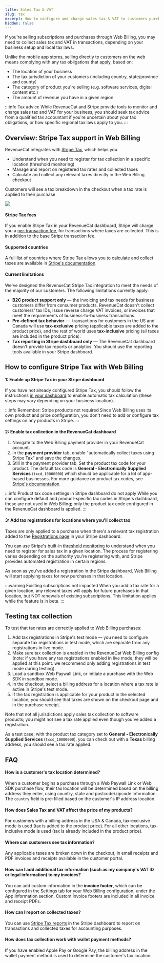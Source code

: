```yaml
---
title: Sales Tax & VAT
slug: tax
excerpt: How to configure and charge sales tax & VAT to customers purchasing through Web Billing
hidden: false
---
```


If you're selling subscriptions and purchases through Web Billing, you may need to collect sales tax and VAT in transactions, depending on your business setup and local tax laws.

Unlike the mobile app stores, selling directly to customers on the web means complying with any tax obligations that apply, based on:

- The location of your business
- The tax jurisdiction of your customers (including country, state/province and county)
- The category of product you're selling (e.g. software services, digital content etc.)
- The amount of revenue you have in a given region

:::info Tax advice
While RevenueCat and Stripe provide tools to monitor and charge sales tax and VAT for your business, you should seek tax advice from a qualified tax accountant if you're uncertain about your tax obligations, or how specific regional tax laws apply to you.
:::

## Overview: Stripe Tax support in Web Billing

RevenueCat integrates with [Stripe Tax](https://stripe.com/tax), which helps you:

- Understand when you need to register for tax collection in a specific location (threshold monitoring)
- Manage and report on registered tax rates and collected taxes
- Calculate and collect any relevant taxes directly in the Web Billing checkout

Customers will see a tax breakdown in the checkout when a tax rate is applied to their purchase:

![](/images/web-billing/tax-inclusive-checkout.png)

#### Stripe Tax fees

If you enable Stripe Tax in your RevenueCat dashboard, Stripe will charge you a [per-transaction fee](https://stripe.com/tax/pricing), for transactions where taxes are collected. This is in addition to the base Stripe transaction fee.

#### Supported countries

A full list of countries where Stripe Tax allows you to calculate and collect taxes are available in [Stripe's documentation](https://docs.stripe.com/tax/supported-countries?locale=en-GB#supported-countries).

#### Current limitations

We've designed the RevenueCat Stripe Tax integration to meet the needs of the majority of our customers. The following limitations currently apply:

- **B2C product support only** — the invoicing and tax needs for business customers differ from consumer products. RevenueCat doesn't collect customers' tax IDs, issue reverse charge VAT invoices, or invoices that meet the requirements of business-to-business transactions.
- **Pre-defined tax behavior** —  transactions for customers in the US and Canada will use **tax-exclusive** pricing (applicable taxes are added to the product price), and the rest of world uses **tax-inclusive** pricing (all taxes are included in the product price).
- **Tax reporting in Stripe dashboard only** — The RevenueCat dashboard doesn't provide tax reports or analytics. You should use the reporting tools available in your Stripe dashboard.

## How to configure Stripe Tax with Web Billing

#### 1: Enable up Stripe Tax in your Stripe dashboard

If you have not already configured Stripe Tax, you should follow the instructions [in your dashboard](https://dashboard.stripe.com/tax/overview) to enable automatic tax calculation (these steps may vary depending on your business location).

:::info Remember: Stripe products not required
Since Web Billing uses its own product and price configuration, you don't need to add or configure tax settings on any products in Stripe.
:::

#### 2: Enable tax collection in the RevenueCat dashboard

1. Navigate to the Web Billing payment provider in your RevenueCat account.
1. In the **payment provider** tab, enable "automatically collect taxes using Stripe Tax" and save the changes.
1. Still in the payment provider tab, Set the product tax code for your product. The default tax code is **General - Electronically Supplied Services** (`txcd_10000000`) which should be applicable for a lot of app-based businesses. For more guidance on product tax codes, see [Stripe's documentation](https://docs.stripe.com/tax/tax-codes).

:::info Product tax code settings in Stripe dashboard do not apply
While you can configure default and product-specific tax codes in Stripe's dashboard, these are not used in Web Billing; only the product tax code configured in the RevenueCat dashboard is applied.
:::

#### 3: Add tax registrations for locations where you'll collect tax

Taxes are only applied to a purchase when there's a relevant tax registration added to the [Registrations page](https://dashboard.stripe.com/tax/registrations) in your Stripe dashboard.

You can use Stripe's built-in [threshold monitoring](https://dashboard.stripe.com/tax/thresholds) to understand when you need to register for sales tax in a given location. The process for registering varies depending on the authority you're registering with, and Stripe provides automated registration in certain regions.

As soon as you've added a registration in the Stripe dashboard, Web Billing will start applying taxes for new purchases in that location.

:::warning Existing subscriptions not impacted
When you add a tax rate for a given location, any relevant taxes will apply for future purchases in that location, but NOT renewals of existing subscriptions. This limitation applies while the feature is in beta.
:::

## Testing tax collection

To test that tax rates are correctly applied to Web Billing purchases:

1. Add tax registrations in Stripe's test mode — you need to configure separate tax registrations in test mode, which are separate from any registrations in live mode.
1. Make sure tax collection is enabled in the RevenueCat Web Billing config (note: if you have any tax registrations enabled in live mode, they will be applied at this point. we recommend only adding registrations in test mode during testing).
1. Load a sandbox Web Paywall Link, or initiate a purchase with the Web SDK in sandbox mode.
1. In the checkout, select a billing address for a location where a tax rate is active in Stripe's test mode.
1. If the tax registration is applicable for your product in the selected location, you should see that taxes are shown on the checkout page and in the purchase receipt.

Note that not all jurisdictions apply sales tax collection to software products; you might not see a tax rate applied even though you've added a registration.

As a test case, with the product tax category set to **General - Electronically Supplied Services** (`txcd_10000000`), you can check out with a **Texas** billing address, you should see a tax rate applied.

## FAQ

#### How is a customer's tax location determined?

When a customer begins a purchase through a Web Paywall Link or Web SDK purchase flow, their tax location will be determined based on the billing address they enter, using country, state and postcode/zipcode information. The `country` field is pre-filled based on the customer's IP address location.

#### How does Sales Tax and VAT affect the price of my products?

For customers with a billing address in the USA & Canada, tax-exclusive mode is used (tax is added to the product price). For all other locations, tax-inclusive mode is used (tax is already included in the product price).

#### Where can customers see tax information?

Any applicable taxes are broken down in the checkout, in email receipts and PDF invoices and receipts available in the customer portal.

#### How can I add additional tax information (such as my company's VAT ID or legal information) to my invoices?

You can add custom information in the **invoice footer**, which can be configured in the Settings tab for your Web Billing configuration, under the App Information section. Custom invoice footers are included in all invoice and receipt PDFs.

#### How can I report on collected taxes?

You can use [Stripe Tax reports](https://dashboard.stripe.com/tax/reporting) in the Stripe dashboard to report on transactions and collected taxes for accounting purposes.

#### How does tax collection work with wallet payment methods?

If you have enabled Apple Pay or Google Pay, the billing address in the wallet payment method is used to determine the customer's tax location.
